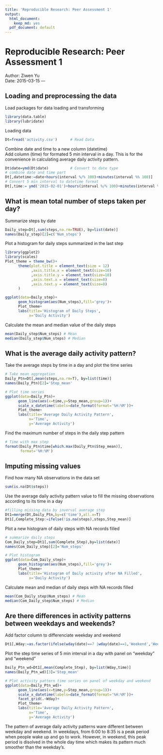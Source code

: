 ```yaml
---
title: 'Reproducible Research: Peer Assessment 1'
output:
  html_document:
    keep_md: yes
  pdf_document: default
---
```

Reproducible Research: Peer Assessment 1
========================================================
 Author: Ziwen Yu  
 Date: 2015-03-15
 ---

## Loading and preprocessing the data
Load packages for data loading and transforming
```r
library(data.table)
library(lubridate)
```
Loading data
```r
Dt=fread('activity.csv')      # Read Data
```

Combine date and time to a new column (datetime)  
Add column (time) for formated 5 min interval in a day. This is for the convenience in calculating average daily activity pattern. 
```r

Dt$date=ymd(Dt$date)          # Convert to date type
# combine date and time part
Dt[,datetime:=date+hours(interval %/% 100)+minutes(interval %% 100)] 
# Convert 5 min interval to datetime format
Dt[,time:= ymd('2015-02-01')+hours(interval %/% 100)+minutes(interval %% 100)]  

```


## What is mean total number of steps taken per day?
Summarize steps by date
```r
Daily_step=Dt[,sum(steps,na.rm=TRUE), by=list(date)]
names(Daily_step)[2]=c('Num_steps')
```

Plot a histogram for daily steps summarized in the last step
```r
library(ggplot2)
library(scales)
Plot_theme = theme_bw()+
      theme(plot.title = element_text(size = 12)
            ,axis.title.x = element_text(size=10)
            ,axis.title.y = element_text(size=10)
            ,axis.text.x = element_text(size=8)
            ,axis.text.y = element_text(size=8)            
      )

ggplot(data=Daily_step)+  
      geom_histogram(aes(Num_steps),fill='grey')+  
      Plot_theme+  
      labs(title='Histogram of Daily Steps',  
           x='Daily Activity')

```

Calculate the mean and median value of the daily steps
```r
mean(Daily_step$Num_steps) # Mean
median(Daily_step$Num_steps) # Median
```

## What is the average daily activity pattern?

Take the average steps by time in a day and plot the time series
```r
# Take mean aggregation
Daily_Ptn=Dt[,mean(steps,na.rm=T), by=list(time)]
names(Daily_Ptn)[2]='Step_mean'

# Plot time series
ggplot(data=Daily_Ptn)+  
      geom_line(aes(x=time,y=Step_mean,group=1))+  
      scale_x_datetime(labels=date_format(format='%H:%M'))+  
      Plot_theme+  
      labs(title='Average Daily Activity Pattern',  
           x='Time',  
           y='Average Activity')
```
Find the maximum number of steps in the daily step pattern
```r
# Time with max step
format(Daily_Ptn$time[which.max(Daily_Ptn$Step_mean)],  
       format='%H:%M')
```


## Imputing missing values
Find how many NA observations in the data set
```r
sum(is.na(Dt$steps))

```

Use the average daily activity pattern value to fill the missing observations according to its time in a day
```r
#filling missing data by inverval average step
Dt1=merge(Dt,Daily_Ptn,by=c('time'),all.x=T)
Dt1[,Complete_Step:=ifelse(!is.na(steps),steps,Step_mean)]
```

Plot a new histogram of daily steps with NA records filled
```r
# summarize daily steps
Com_Daily_step=Dt1[,sum(Complete_Step),by=list(date)]
names(Com_Daily_step)[2]='Num_steps'

# Plot histogram
ggplot(data=Com_Daily_step)+  
      geom_histogram(aes(Num_steps),fill='grey')+  
      Plot_theme+  
      labs(title='Histogram of Daily activity after NA Filled',  
           x='Daily Activity')
```

Calculate mean and median of daily steps with NA records filled
```r
mean(Com_Daily_step$Num_steps) # Mean
median(Com_Daily_step$Num_steps) # Median

```

## Are there differences in activity patterns between weekdays and weekends?

Add factor column to differenciate weekday and weekend
```r
Dt1[,Wday:=as.factor(ifelse(wday(date)==7 |wday(date)==1,'Weekend','Weekday'))]
```

Plot the step time series of 5 min interval in a day with panel on "weekday" and "weekend"
```r
Daily_Ptn_wd=Dt1[,mean(Complete_Step), by=list(Wday,time)]
names(Daily_Ptn_wd)[3]='Step_mean'

# Plot activity pattern time series on panel of weekday and weekend
ggplot(data=Daily_Ptn_wd)+
      geom_line(aes(x=time,y=Step_mean,group=1))+
      scale_x_datetime(labels=date_format(format='%H:%M'))+
      facet_grid(.~Wday)+
      Plot_theme+
      labs(title='Average Daily Activity Pattern',
           x='Time',
           y='Average Activity')
```

The pattern of average daily activity patterns ware different between weekday and weekend. In weekdays, from 6:00 to 8:35 is a peak period when people wake up and go to work. However, in weekend, this peak period is disolved in the whole day time which makes its pattern much smoother than the weekday's.





